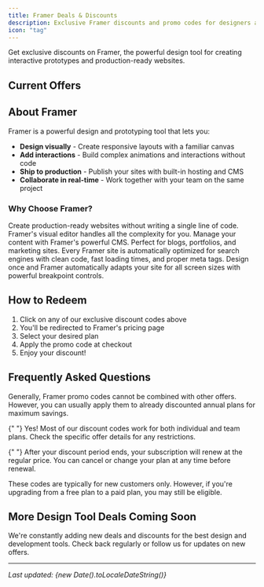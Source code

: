 ```yaml
---
title: Framer Deals & Discounts
description: Exclusive Framer discounts and promo codes for designers and developers
icon: "tag"
---
```



Get exclusive discounts on Framer, the powerful design tool for creating interactive prototypes and production-ready websites.

## Current Offers

<DealRedemption
  title="20% Off Framer Pro"
  description="Get 20% off your first year of Framer Pro. Perfect for designers and developers looking to create stunning interactive websites without code."
  code="SEISMIC20"
  type="code"
  link="https://framer.link/doug"
  validUntil="2025-12-31"
/>

<DealRedemption
  title="3 Months Free on Annual Plans"
  description="Subscribe to any annual Framer plan and get 3 months free. That's a 25% discount on your entire first year!"
  type="offer"
  link="https://framer.link/doug"
  validUntil="2025-06-30"
/>

## About Framer

Framer is a powerful design and prototyping tool that lets you:

- **Design visually** - Create responsive layouts with a familiar canvas
- **Add interactions** - Build complex animations and interactions without code
- **Ship to production** - Publish your sites with built-in hosting and CMS
- **Collaborate in real-time** - Work together with your team on the same project

### Why Choose Framer?

<Card title="No Code Required" icon="code">
  Create production-ready websites without writing a single line of code.
  Framer's visual editor handles all the complexity for you.
</Card>

<Card title="Built-in CMS" icon="database">
  Manage your content with Framer's powerful CMS. Perfect for blogs, portfolios,
  and marketing sites.
</Card>

<Card title="SEO Optimized" icon="search">
  Every Framer site is automatically optimized for search engines with clean
  code, fast loading times, and proper meta tags.
</Card>

<Card title="Responsive Design" icon="mobile">
  Design once and Framer automatically adapts your site for all screen sizes
  with powerful breakpoint controls.
</Card>

## How to Redeem

1. Click on any of our exclusive discount codes above
2. You'll be redirected to Framer's pricing page
3. Select your desired plan
4. Apply the promo code at checkout
5. Enjoy your discount!

## Frequently Asked Questions

<AccordionGroup>
  <Accordion title="Are these codes stackable with other offers?">
    Generally, Framer promo codes cannot be combined with other offers. However, you can usually apply them to already discounted annual plans for maximum savings.
  </Accordion>

{" "}
<Accordion title="Do these codes work for team plans?">
  Yes! Most of our discount codes work for both individual and team plans. Check
  the specific offer details for any restrictions.
</Accordion>

{" "}
<Accordion title="What happens after the discount period ends?">
  After your discount period ends, your subscription will renew at the regular
  price. You can cancel or change your plan at any time before renewal.
</Accordion>

  <Accordion title="Can I use these codes if I'm an existing customer?">
    These codes are typically for new customers only. However, if you're upgrading from a free plan to a paid plan, you may still be eligible.
  </Accordion>
</AccordionGroup>

## More Design Tool Deals Coming Soon

We're constantly adding new deals and discounts for the best design and development tools. Check back regularly or follow us for updates on new offers.

---

_Last updated: {new Date().toLocaleDateString()}_
